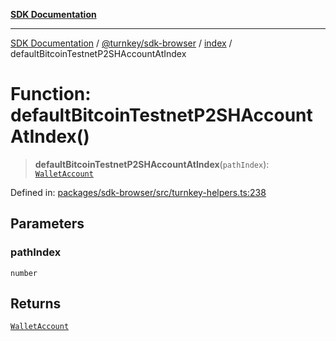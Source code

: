 [**SDK Documentation**](../../../../README.mdx)

***

[SDK Documentation](../../../../packages.mdx) / [@turnkey/sdk-browser](../../README.mdx) / [index](../README.mdx) / defaultBitcoinTestnetP2SHAccountAtIndex

# Function: defaultBitcoinTestnetP2SHAccountAtIndex()

> **defaultBitcoinTestnetP2SHAccountAtIndex**(`pathIndex`): [`WalletAccount`](../interfaces/WalletAccount.mdx)

Defined in: [packages/sdk-browser/src/turnkey-helpers.ts:238](https://github.com/tkhq/sdk/blob/078f5423e923fbd1d7fd39440402d7f01d09c3d0/packages/sdk-browser/src/turnkey-helpers.ts#L238)

## Parameters

### pathIndex

`number`

## Returns

[`WalletAccount`](../interfaces/WalletAccount.mdx)
